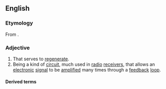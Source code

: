 ==English==

===Etymology===
From {{etyl|frm|en}} {{m|frm|régénératif}}.

===Adjective===
{{en-adj}}

# That serves to [[regenerate]].
# Being a kind of [[circuit]], much used in [[radio]] [[receiver]]s, that allows an [[electronic]] [[signal]] to be [[amplify|amplified]] many times through a [[feedback]] [[loop]].

====Derived terms====
{{der3|en
|regeneratively
|regenerative medicine
|nonregenerative
|regenerative furnace
|regenerative thermal oxidizer
|superregenerative
|bioregenerative
|neuroregenerative
|unregenerative
|proregenerative
|macroregenerative
|cardioregenerative
|osteoregenerative
|vasoregenerative}}